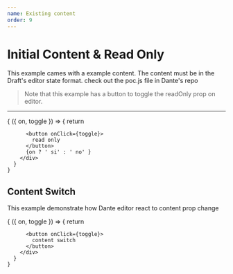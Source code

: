 ```yaml
---
name: Existing content
order: 9
---
```



# Initial Content & Read Only

This example cames with a example content. The content must be in the Draft's editor state format. check out the poc.js file in Dante's repo


> Note that this example has a button to toggle the readOnly prop on editor.

---- 
<Playground>
  <Toggle initial={false}>
    {
      ({ on, toggle }) => {
        return <div>
          <Dante 
            content={Lorem}
            read_only={on}
          />

          <button onClick={toggle}>
            read only
          </button>
          {on ? ' si' : ' no' }
        </div>
      }
    }
  </Toggle>
</Playground>

## Content Switch

This example demonstrate how Dante editor react to content prop change

<Playground>
  <Toggle initial={false}>
    {
      ({ on, toggle }) => {
        return <div>
          <Dante 
            content={on ? h1 : Lorem}
          />

          <button onClick={toggle}>
            content switch
          </button>
        </div>
      }
    }
  </Toggle>
</Playground>
